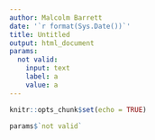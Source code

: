 ```yaml
---
author: Malcolm Barrett
date: '`r format(Sys.Date())`'
title: Untitled
output: html_document
params:
  not valid:
    input: text
    label: a
    value: a
---
```


```r
knitr::opts_chunk$set(echo = TRUE)
```

```r
params$`not valid`
```

